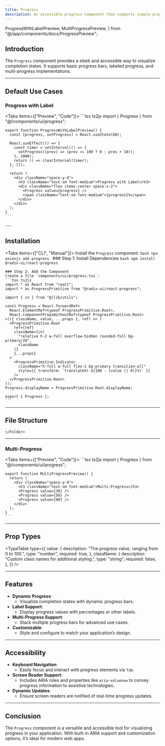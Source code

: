 ```yaml
---
title: Progress
description: An accessible progress component that supports simple progress bars, labeled progress, and multi-progress use cases.
---
```



  ProgressWithLabelPreview,
  MultiProgressPreview,
} from "@/app/components/docs/ProgressPreview";

## Introduction

The `Progress` component provides a sleek and accessible way to visualize completion states. It supports basic progress bars, labeled progress, and multi-progress implementations.

---

## Default Use Cases

### Progress with Label

<Tabs items={["Preview", "Code"]}>
  <Tab value="Preview" className="px-24 pb-8 h-48 content-center">
    <ProgressWithLabelPreview />
  </Tab>
  <Tab value="Code">
    ```tsx ts2js
    import { Progress } from "@/components/ui/progress";

    export function ProgressWithLabelPreview() {
      const [progress, setProgress] = React.useState(60);

      React.useEffect(() => {
        const timer = setInterval(() => {
          setProgress((prev) => (prev >= 100 ? 0 : prev + 10));
        }, 1000);
        return () => clearInterval(timer);
      }, []);

      return (
        <div className="space-y-4">
          <h3 className="text-sm font-medium">Progress with Label</h3>
          <div className="flex items-center space-x-2">
            <Progress value={progress} />
            <span className="text-sm font-medium">{progress}%</span>
          </div>
        </div>
      );
    }
    ```
  </Tab>
</Tabs>
---

## Installation

<Tabs items={["CLI", "Manual"]}>
  <Tab value="CLI">
    Install the `Progress` component:
    ```bash
    npx axionjs add progress
    ```
  </Tab>
  <Tab value="Manual">
    ### Step 1: Install Dependencies
    ```bash
    npm install @radix-ui/react-progress
    ```

    ### Step 2: Add the Component
    Create a file `components/ui/progress.tsx`:
    ```tsx ts2js
    import * as React from "react";
    import * as ProgressPrimitive from "@radix-ui/react-progress";

    import { cn } from "@/lib/utils";

    const Progress = React.forwardRef<
      React.ElementRef<typeof ProgressPrimitive.Root>,
      React.ComponentPropsWithoutRef<typeof ProgressPrimitive.Root>
    >(({ className, value, ...props }, ref) => (
      <ProgressPrimitive.Root
        ref={ref}
        className={cn(
          "relative h-2 w-full overflow-hidden rounded-full bg-primary/20",
          className
        )}
        {...props}
      >
        <ProgressPrimitive.Indicator
          className="h-full w-full flex-1 bg-primary transition-all"
          style={{ transform: `translateX(-${100 - (value || 0)}%)` }}
        />
      </ProgressPrimitive.Root>
    ));
    Progress.displayName = ProgressPrimitive.Root.displayName;

    export { Progress };
    ```
  </Tab>
</Tabs>

---

## File Structure

<Files>
  <Folder name="app" defaultOpen>
    <Folder name="components">
      <Folder name="ui">
        <File name="progress.tsx" />
      </Folder>
      
    </Folder>
  </Folder>
</Files>

---


### Multi-Progress

<Tabs items={["Preview", "Code"]}>
  <Tab value="Preview" className="px-24 pb-8 h-48 content-center">
    <MultiProgressPreview />
  </Tab>
  <Tab value="Code">
    ```tsx ts2js
    import { Progress } from "@/components/ui/progress";

    export function MultiProgressPreview() {
      return (
        <div className="space-y-4">
          <h3 className="text-sm font-medium">Multi-Progress</h3>
          <Progress value={30} />
          <Progress value={50} />
          <Progress value={90} />
        </div>
      );
    }
    ```
  </Tab>
</Tabs>

---

## Prop Types

<TypeTable
  type={{
    value: {
      description: "The progress value, ranging from 0 to 100.",
      type: "number",
      required: true,
    },
    className: {
      description: "Custom class names for additional styling.",
      type: "string",
      required: false,
    },
  }}
/>

---

## Features

- **Dynamic Progress**:
  - Visualize completion states with dynamic progress bars.
- **Label Support**:
  - Display progress values with percentages or other labels.
- **Multi-Progress Support**:
  - Stack multiple progress bars for advanced use cases.
- **Customizable**:
  - Style and configure to match your application’s design.

---

## Accessibility

- **Keyboard Navigation**:
  - Easily focus and interact with progress elements via `Tab`.
- **Screen Reader Support**:
  - Includes ARIA roles and properties like `aria-valuenow` to convey progress information to assistive technologies.
- **Dynamic Updates**:
  - Ensure screen readers are notified of real-time progress updates.

---

## Conclusion

The `Progress` component is a versatile and accessible tool for visualizing progress in your application. With built-in ARIA support and customization options, it’s ideal for modern web apps.
